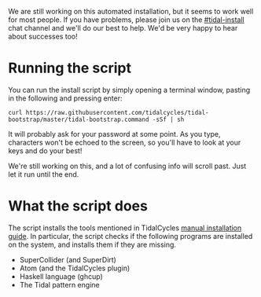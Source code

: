 
We are still working on this automated installation, but it seems to work well for most people. If you have problems, please join us on the [https://chat.toplap.org/channel/tidal-install #tidal-install] chat channel and we'll do our best to help. We'd be very happy to hear about successes too!

= Running the script =

You can run the install script by simply opening a terminal window, pasting in the following and pressing enter:

<syntaxhighlight lang="shell">
curl https://raw.githubusercontent.com/tidalcycles/tidal-bootstrap/master/tidal-bootstrap.command -sSf | sh
</syntaxhighlight>

It will probably ask for your password at some point. As you type, characters won't be echoed to the screen, so you'll have to look at your keys and do your best!

We're still working on this, and a lot of confusing info will scroll past. Just let it run until the end.

= What the script does =

The script installs the tools mentioned in TidalCycles [[Installation|manual installation guide]]. In particular, the script checks if the following programs are installed on the system, and installs them if they are missing.

* SuperCollider (and SuperDirt)
* Atom (and the TidalCycles plugin)
* Haskell language (ghcup)
* The Tidal pattern engine
